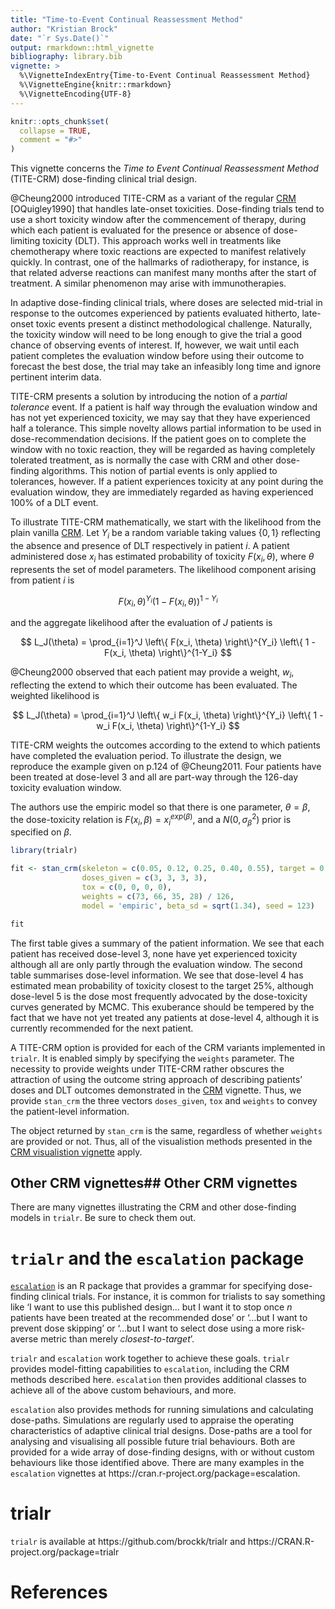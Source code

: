 ```yaml
---
title: "Time-to-Event Continual Reassessment Method"
author: "Kristian Brock"
date: "`r Sys.Date()`"
output: rmarkdown::html_vignette
bibliography: library.bib
vignette: >
  %\VignetteIndexEntry{Time-to-Event Continual Reassessment Method}
  %\VignetteEngine{knitr::rmarkdown}
  %\VignetteEncoding{UTF-8}
---
```


```r
knitr::opts_chunk$set(
  collapse = TRUE,
  comment = "#>"
)
```

This vignette concerns the _Time to Event Continual Reassessment Method_ (TITE-CRM) dose-finding clinical trial design.

@Cheung2000 introduced TITE-CRM as a variant of the regular [CRM](CRM.html) [OQuigley1990] that handles late-onset toxicities.
Dose-finding trials tend to use a short toxicity window after the commencement of therapy, during which each patient is evaluated for the presence or absence of dose-limiting toxicity (DLT).
This approach works well in treatments like chemotherapy where toxic reactions are expected to manifest relatively quickly.
In contrast, one of the hallmarks of radiotherapy, for instance, is that related adverse reactions can manifest many months after the start of treatment.
A similar phenomenon may arise with immunotherapies.

In adaptive dose-finding clinical trials, where doses are selected mid-trial in response to the outcomes experienced by patients evaluated hitherto, late-onset toxic events present a distinct methodological challenge.
Naturally, the toxicity window will need to be long enough to give the trial a good chance of observing events of interest.
If, however, we wait until each patient completes the evaluation window before using their outcome to forecast the best dose, the trial may take an infeasibly long time and ignore pertinent interim data.

TITE-CRM presents a solution by introducing the notion of a _partial tolerance_ event. 
If a patient is half way through the evaluation window and has not yet experienced toxicity, we may say that they have experienced half a tolerance. 
This simple novelty allows partial information to be used in dose-recommendation decisions.
If the patient goes on to complete the window with no toxic reaction, they will be regarded as having completely tolerated treatment, as is normally the case with CRM and other dose-finding algorithms.
This notion of partial events is only applied to tolerances, however.
If a patient experiences toxicity at any point during the evaluation window, they are immediately regarded as having experienced 100% of a DLT event.

To illustrate TITE-CRM mathematically, we start with the likelihood from the plain vanilla [CRM](CRM.html).
Let $Y_i$ be a random variable taking values $\{0, 1\}$ reflecting the absence and presence of DLT respectively in patient $i$.
A patient administered dose $x_i$ has estimated probability of toxicity $F(x_i, \theta)$, where $\theta$ represents the set of model parameters.
The likelihood component arising from patient $i$ is

$$ F(x_i, \theta)^{Y_i} (1 - F(x_i, \theta))^{1-Y_i} $$

and the aggregate likelihood after the evaluation of $J$ patients is 

$$ L_J(\theta) = \prod_{i=1}^J \left\{ F(x_i, \theta) \right\}^{Y_i} \left\{ 1 - F(x_i, \theta) \right\}^{1-Y_i} $$

@Cheung2000 observed that each patient may provide a weight, $w_i$, reflecting the extend to which their outcome has been evaluated.
The weighted likelihood is

$$ L_J(\theta) = \prod_{i=1}^J \left\{ w_i F(x_i, \theta) \right\}^{Y_i} \left\{ 1 - w_i F(x_i, \theta) \right\}^{1-Y_i} $$

TITE-CRM weights the outcomes according to the extend to which patients have completed the evaluation period.
To illustrate the design, we reproduce the example given on p.124 of @Cheung2011.
Four patients have been treated at dose-level 3 and all are part-way through the 126-day toxicity evaluation window.

The authors use the empiric model so that there is one parameter, $\theta = \beta$, the dose-toxicity relation is $F(x_i, \beta) = x_i^{exp(\beta)}$, and a $N(0, \sigma_{\beta}^2)$ prior is specified on $\beta$.

```r
library(trialr)

fit <- stan_crm(skeleton = c(0.05, 0.12, 0.25, 0.40, 0.55), target = 0.25,
                doses_given = c(3, 3, 3, 3),
                tox = c(0, 0, 0, 0),
                weights = c(73, 66, 35, 28) / 126,
                model = 'empiric', beta_sd = sqrt(1.34), seed = 123)
```
```r
fit
```

The first table gives a summary of the patient information.
We see that each patient has received dose-level 3, none have yet experienced toxicity although all are only partly through the evaluation window.
The second table summarises dose-level information.
We see that dose-level 4 has estimated mean probability of toxicity closest to the target 25%, although dose-level 5 is the dose most frequently advocated by the dose-toxicity curves generated by MCMC.
This exuberance should be tempered by the fact that we have not yet treated any patients at dose-level 4, although it is currently recommended for the next patient.

A TITE-CRM option is provided for each of the CRM variants implemented in `trialr`.
It is enabled simply by specifying the `weights` parameter.
The necessity to provide weights under TITE-CRM rather obscures the attraction of using the outcome string approach of describing patients' doses and DLT outcomes demonstrated in the [CRM](CRM.html) vignette.
Thus, we provide `stan_crm` the three vectors `doses_given`, `tox` and `weights` to convey the patient-level information.

The object returned by `stan_crm` is the same, regardless of whether `weights` are provided or not.
Thus, all of the visualistion methods presented in the [CRM visualistion vignette](CRM-visualisation.html) apply.


## Other CRM vignettes## Other CRM vignettes
There are many vignettes illustrating the CRM and other dose-finding models in `trialr`.
Be sure to check them out.


# `trialr` and the `escalation` package
[`escalation`](https://cran.r-project.org/package=escalation) is an R package that provides a grammar for specifying dose-finding clinical trials.
For instance, it is common for trialists to say something like 'I want to use this published design... but I want it to stop once $n$ patients have been treated at the recommended dose' or '...but I want to prevent dose skipping' or '...but I want to select dose using a more risk-averse metric than merely _closest-to-target_'.

`trialr` and `escalation` work together to achieve these goals.
`trialr` provides model-fitting capabilities to `escalation`, including the CRM methods described here.
`escalation` then provides additional classes to achieve all of the above custom behaviours, and more.

`escalation` also provides methods for running simulations and calculating dose-paths.
Simulations are regularly used to appraise the operating characteristics of adaptive clinical trial designs.
Dose-paths are a tool for analysing and visualising all possible future trial behaviours.
Both are provided for a wide array of dose-finding designs, with or without custom behaviours like those identified above.
There are many examples in the `escalation` vignettes at https://cran.r-project.org/package=escalation.


# trialr
`trialr` is available at https://github.com/brockk/trialr and https://CRAN.R-project.org/package=trialr 


# References
